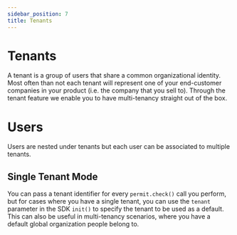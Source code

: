 ```yaml
---
sidebar_position: 7
title: Tenants
---
```


# Tenants

A tenant is a group of users that share a common organizational identity.
Most often than not each tenant will represent one of your end-customer companies in your product (i.e. the company that you sell to).
Through the tenant feature we enable you to have multi-tenancy straight out of the box.

# Users

Users are nested under tenants but each user can be associated to multiple tenants.

## Single Tenant Mode

You can pass a tenant identifier for every `permit.check()` call you perform,
but for cases where you have a single tenant, you can use the `tenant` parameter in the SDK `init()` to specify the tenant to be used as a default.
This can also be useful in multi-tenancy scenarios, where you have a default global organization people belong to.
